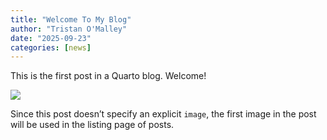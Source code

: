 ```yaml
---
title: "Welcome To My Blog"
author: "Tristan O'Malley"
date: "2025-09-23"
categories: [news]
---
```


This is the first post in a Quarto blog. Welcome!

![](thumbnail.jpg)

Since this post doesn't specify an explicit `image`, the first image in the post will be used in the listing page of posts.
